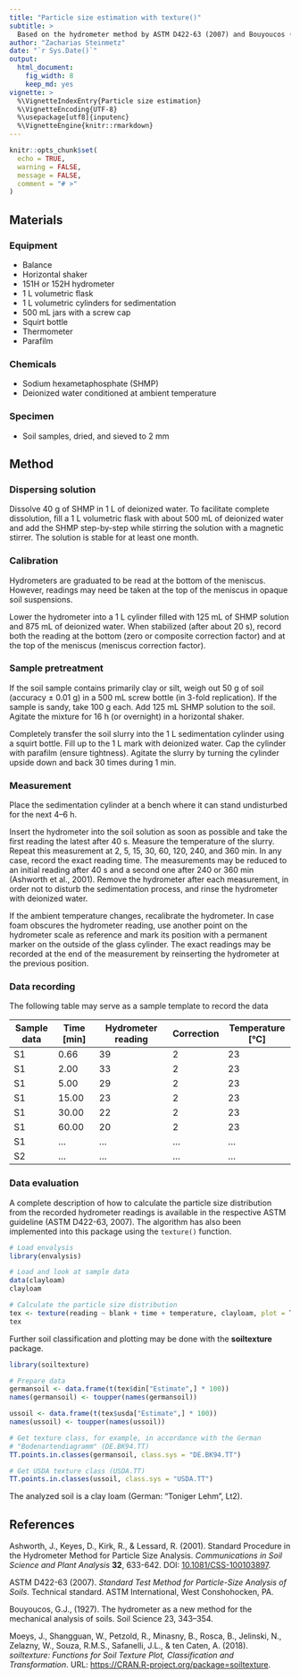 ```yaml
---
title: "Particle size estimation with texture()"
subtitle: > 
  Based on the hydrometer method by ASTM D422-63 (2007) and Bouyoucos (1927)
author: "Zacharias Steinmetz"
date: "`r Sys.Date()`"
output:
  html_document:
    fig_width: 8
    keep_md: yes
vignette: >
  %\VignetteIndexEntry{Particle size estimation}
  %\VignetteEncoding{UTF-8}
  %\usepackage[utf8]{inputenc}
  %\VignetteEngine{knitr::rmarkdown}
---
```


```r
knitr::opts_chunk$set(
  echo = TRUE,
  warning = FALSE, 
  message = FALSE,
  comment = "# >"
)
```

## Materials

### Equipment

* Balance
* Horizontal shaker
* 151H or 152H hydrometer
* 1 L volumetric flask
* 1 L volumetric cylinders for sedimentation
* 500 mL jars with a screw cap
* Squirt bottle
* Thermometer
* Parafilm

### Chemicals

* Sodium hexametaphosphate (SHMP)
* Deionized water conditioned at ambient temperature

### Specimen

* Soil samples, dried, and sieved to 2 mm

## Method

### Dispersing solution

Dissolve 40 g of SHMP in 1 L of deionized water. To facilitate complete
dissolution, fill a 1 L volumetric flask with about 500 mL of deionized water
and add the SHMP step-by-step while stirring the solution with a magnetic
stirrer. The solution is stable for at least one month.

### Calibration

Hydrometers are graduated to be read at the bottom of the meniscus. However,
readings may need be taken at the top of the meniscus in opaque soil
suspensions.

Lower the hydrometer into a 1 L cylinder filled with 125 mL of SHMP solution and
875 mL of deionized water. When stabilized (after about 20 s), record both the
reading at the bottom (zero or composite correction factor) and at the top of
the meniscus (meniscus correction factor).

### Sample pretreatment

If the soil sample contains primarily clay or silt, weigh out 50 g of soil
(accuracy ± 0.01 g) in a 500 mL screw bottle (in 3-fold replication). If the
sample is sandy, take 100 g each. Add 125 mL SHMP solution to the soil. Agitate
the mixture for 16 h (or overnight) in a horizontal shaker.

Completely transfer the soil slurry into the 1 L sedimentation cylinder using a
squirt bottle. Fill up to the 1 L mark with deionized water. Cap the cylinder
with parafilm (ensure tightness). Agitate the slurry by turning the cylinder
upside down and back 30 times during 1 min.

### Measurement

Place the sedimentation cylinder at a bench where it can stand
undisturbed for the next 4–6 h.

Insert the hydrometer into the soil solution as soon as possible and
take the first reading the latest after 40 s.
Measure the temperature of the slurry. Repeat this measurement at 2, 5,
15, 30, 60, 120, 240, and 360 min. In any case, record the exact reading
time. The measurements may be reduced to an initial reading after 40 s
and a second one after 240 or 360 min (Ashworth et al., 2001).
Remove the hydrometer after each measurement, in order not to disturb the 
sedimentation process, and rinse the hydrometer with deionized water.

If the ambient temperature changes, recalibrate the hydrometer.
In case foam obscures the hydrometer reading, use another point on the
hydrometer scale as reference and mark its position with a permanent marker on
the outside of the glass cylinder. The exact readings may be recorded at the
end of the measurement by reinserting the hydrometer at the previous position.

### Data recording

The following table may serve as a sample template to record the data

| Sample data | Time [min] | Hydrometer reading | Correction | Temperature [°C] |
| ----------- | ---------- | ------------------ | ---------- | ---------------- |
| S1          |  0.66      | 39                 | 2          | 23               |
| S1          |  2.00      | 33                 | 2          | 23               |
| S1          |  5.00      | 29                 | 2          | 23               |
| S1          | 15.00      | 23                 | 2          | 23               |
| S1          | 30.00      | 22                 | 2          | 23               |
| S1          | 60.00      | 20                 | 2          | 23               |
| S1          | ...        | ...                | ...        | ...              |
| S2          | ...        | ...                | ...        | ...              |

### Data evaluation

A complete description of how to calculate the particle size distribution from
the recorded hydrometer readings is available in the respective ASTM guideline
(ASTM D422-63, 2007). The algorithm has also been implemented into this package
using the `texture()` function.

```r
# Load envalysis
library(envalysis)

# Load and look at sample data
data(clayloam)
clayloam

# Calculate the particle size distribution
tex <- texture(reading ~ blank + time + temperature, clayloam, plot = T)
tex
```

Further soil classification and plotting may be done with the **soiltexture**
package.

```r
library(soiltexture)

# Prepare data
germansoil <- data.frame(t(tex$din["Estimate",] * 100))
names(germansoil) <- toupper(names(germansoil))

ussoil <- data.frame(t(tex$usda["Estimate",] * 100))
names(ussoil) <- toupper(names(ussoil))

# Get texture class, for example, in accordance with the German
# "Bodenartendiagramm" (DE.BK94.TT)
TT.points.in.classes(germansoil, class.sys = "DE.BK94.TT")

# Get USDA texture class (USDA.TT)
TT.points.in.classes(ussoil, class.sys = "USDA.TT")
```

The analyzed soil is a clay loam (German: "Toniger Lehm", Lt2).

## References

Ashworth, J., Keyes, D., Kirk, R., & Lessard, R. (2001). Standard Procedure in
the Hydrometer Method for Particle Size Analysis. *Communications in Soil
Science and Plant Analysis* **32**, 633-642. DOI:
[10.1081/CSS-100103897](https://doi.org/10.1081/CSS-100103897).

ASTM D422-63 (2007). *Standard Test Method for Particle-Size Analysis of Soils*.
Technical standard. ASTM International, West Conshohocken, PA.

Bouyoucos, G.J., (1927). The hydrometer as a new method for the mechanical
analysis of soils. Soil Science 23, 343–354.

Moeys, J., Shangguan, W., Petzold, R., Minasny, B., Rosca, B., Jelinski, N.,
Zelazny, W., Souza, R.M.S., Safanelli, J.L., & ten Caten, A. (2018).
*soiltexture: Functions for Soil Texture Plot, Classification and
Transformation*. URL:
[https://CRAN.R-project.org/package=soiltexture](https://CRAN.R-project.org/package=soiltexture).
